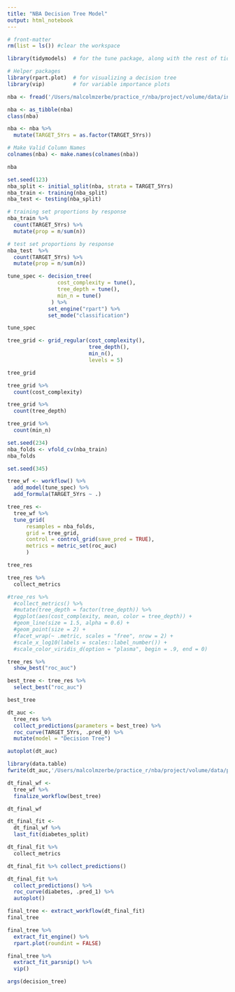```yaml
---
title: "NBA Decision Tree Model"
output: html_notebook
---
```


```r
# front-matter
rm(list = ls()) #clear the workspace

library(tidymodels)  # for the tune package, along with the rest of tidymodels

# Helper packages
library(rpart.plot)  # for visualizing a decision tree
library(vip)         # for variable importance plots
```

```r
nba <- fread('/Users/malcolmzerbe/practice_r/nba/project/volume/data/interim/nba.csv')

nba <- as_tibble(nba)
class(nba)

nba <- nba %>%
  mutate(TARGET_5Yrs = as.factor(TARGET_5Yrs))

# Make Valid Column Names 
colnames(nba) <- make.names(colnames(nba))

nba
```

```r
set.seed(123)
nba_split <- initial_split(nba, strata = TARGET_5Yrs)
nba_train <- training(nba_split)
nba_test <- testing(nba_split)
```

```r
# training set proportions by response
nba_train %>% 
  count(TARGET_5Yrs) %>% 
  mutate(prop = n/sum(n))

# test set proportions by response
nba_test  %>% 
  count(TARGET_5Yrs) %>% 
  mutate(prop = n/sum(n))
```

```r
tune_spec <- decision_tree(
                cost_complexity = tune(),
                tree_depth = tune(),
                min_n = tune()
              ) %>%
             set_engine("rpart") %>%
             set_mode("classification")

tune_spec
```

```r
tree_grid <- grid_regular(cost_complexity(),
                          tree_depth(),
                          min_n(),
                          levels = 5)

tree_grid
```

```r
tree_grid %>%
  count(cost_complexity)

tree_grid %>%
  count(tree_depth)

tree_grid %>%
  count(min_n)
```

```r
set.seed(234)
nba_folds <- vfold_cv(nba_train)
nba_folds
```

```r
set.seed(345)

tree_wf <- workflow() %>%
  add_model(tune_spec) %>%
  add_formula(TARGET_5Yrs ~ .)

tree_res <-
  tree_wf %>%
  tune_grid(
      resamples = nba_folds,
      grid = tree_grid,
      control = control_grid(save_pred = TRUE),
      metrics = metric_set(roc_auc)
      )

tree_res
```

```r
tree_res %>%
  collect_metrics
```

```r
#tree_res %>%
  #collect_metrics() %>%
  #mutate(tree_depth = factor(tree_depth)) %>%
  #ggplot(aes(cost_complexity, mean, color = tree_depth)) +
  #geom_line(size = 1.5, alpha = 0.6) +
  #geom_point(size = 2) +
  #facet_wrap(~ .metric, scales = "free", nrow = 2) +
  #scale_x_log10(labels = scales::label_number()) +
  #scale_color_viridis_d(option = "plasma", begin = .9, end = 0)
```

```r
tree_res %>%
  show_best("roc_auc")
```

```r
best_tree <- tree_res %>%
  select_best("roc_auc")

best_tree
```
```r
dt_auc <-
  tree_res %>%
  collect_predictions(parameters = best_tree) %>%
  roc_curve(TARGET_5Yrs, .pred_0) %>%
  mutate(model = "Decision Tree")

autoplot(dt_auc)

library(data.table)
fwrite(dt_auc,'/Users/malcolmzerbe/practice_r/nba/project/volume/data/processed/dt_auc.csv')
```

```r
dt_final_wf <-
  tree_wf %>%
  finalize_workflow(best_tree)

dt_final_wf
```

```r
dt_final_fit <-
  dt_final_wf %>%
  last_fit(diabetes_split)

dt_final_fit %>%
  collect_metrics

dt_final_fit %>% collect_predictions()
```

```r
dt_final_fit %>%
  collect_predictions() %>%
  roc_curve(diabetes, .pred_1) %>%
  autoplot()
```

```r
final_tree <- extract_workflow(dt_final_fit)
final_tree
```

```r
final_tree %>%
  extract_fit_engine() %>%
  rpart.plot(roundint = FALSE)
```

```r
final_tree %>%
  extract_fit_parsnip() %>%
  vip()
```

```r
args(decision_tree)
```

